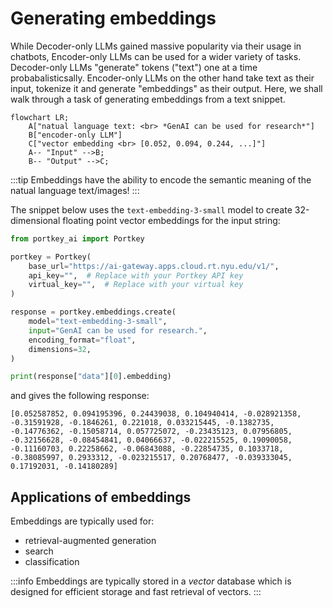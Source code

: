# Generating embeddings

While Decoder-only LLMs gained massive popularity via their usage in chatbots, Encoder-only LLMs can be used for a wider variety of tasks. Decoder-only LLMs "generate" tokens ("text") one at a time probabalisticsally. Encoder-only LLMs on the other hand take text as their input, tokenize it and generate "embeddings" as their output. Here, we shall walk through a task of generating embeddings from a text snippet.

```mermaid
flowchart LR;
    A["natual language text: <br> *GenAI can be used for research*"]
    B["encoder-only LLM"]
    C["vector embedding <br> [0.052, 0.094, 0.244, ...]"]
    A-- "Input" -->B;
    B-- "Output" -->C;
```

:::tip
Embeddings have the ability to encode the semantic meaning of the natual language text/images!
:::

The snippet below uses the `text-embedding-3-small` model to create 32-dimensional floating point vector embeddings for the input string:

```python
from portkey_ai import Portkey

portkey = Portkey(
    base_url="https://ai-gateway.apps.cloud.rt.nyu.edu/v1/",
    api_key="",  # Replace with your Portkey API key
    virtual_key="",  # Replace with your virtual key
)

response = portkey.embeddings.create(
    model="text-embedding-3-small",
    input="GenAI can be used for research.",
    encoding_format="float",
    dimensions=32,
)

print(response["data"][0].embedding)
```

and gives the following response:
```
[0.052587852, 0.094195396, 0.24439038, 0.104940414, -0.028921358, -0.31591928, -0.1846261, 0.221018, 0.033215445, -0.1382735, -0.14776362, -0.15058714, 0.057725072, -0.23435123, 0.07956805, -0.32156628, -0.08454841, 0.04066637, -0.022215525, 0.19090058, -0.11160703, 0.22258662, -0.06843088, -0.22854735, 0.1033718, -0.38085997, 0.2933312, -0.023215517, 0.20768477, -0.039333045, 0.17192031, -0.14180289]
```

## Applications of embeddings

Embeddings are typically used for:
-  retrieval-augmented generation
-  search
-  classification

:::info
Embeddings are typically stored in a *vector* database which is designed for efficient storage and fast retrieval of vectors.
:::
